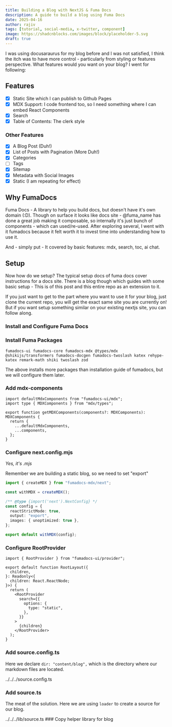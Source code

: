 ```yaml
---
title: Building a Blog with NextJS & Fuma Docs
description: A guide to build a blog using Fuma Docs
date: 2025-04-16
author: rajiv
tags: [tutorial, social-media, x-twitter, component]
image: https://shadcnblocks.com/images/block/placeholder-5.svg
draft: true
---
```


I was using docusaraurus for my blog before and I was not satisfied, I think the itch was to have more control - particularly from styling or features perspective. What features would you want on your blog? I went for following:

## Features

- [x] Static Site which I can publish to Github Pages
- [x] MDX Support: I code frontend too, so I need something where I can embed React Components
- [x] Search
- [x] Table of Contents: The clerk style

### Other Features

- [x] A Blog Post (Duh!)
- [x] List of Posts with Pagination (More Duh!)
- [x] Categories
- [ ] Tags
- [x] Sitemap
- [x] Metadata with Social Images
- [x] Static (I am repeating for effect)

## Why FumaDocs

Fuma Docs - A library to help you build docs, but doesn't have it's own domain (:D). Though on surface it looks like docs site - @fuma_name has done a great job making it composable, so internally it's just bunch of components - which can used/re-used. After exploring several, I went with it fumadocs because it felt worth it to invest time into understanding how to use it.

And - simply put - It covered by basic features: mdx, search, toc, ai chat.

## Setup

Now how do we setup? The typical setup docs of fuma docs cover instructions for a docs site. There is a blog though which guides with some basic setup - This is of this post and this entire repo as an extension to it.

If you just want to get to the part where you want to use it for your blog, just clone the current repo, you will get the exact same site you are currently on! But if you want setup something similar on your existing nextjs site, you can follow along.

### Install and Configure Fuma Docs

<Steps>

<Step>

### Install Fuma Packages

```package-install
fumadocs-ui fumadocs-core fumadocs-mdx @types/mdx @shikijs/transformers fumadocs-docgen fumadocs-twoslash katex rehype-katex remark-math shiki twoslash zod
```

The above installs more packages than installation guide of fumadocs, but we will configure them later.

</Step>

<Step>

### Add mdx-components

```tsx title="mdx-components.tsx"
import defaultMdxComponents from "fumadocs-ui/mdx";
import type { MDXComponents } from "mdx/types";

export function getMDXComponents(components?: MDXComponents): MDXComponents {
  return {
    ...defaultMdxComponents,
    ...components,
  };
}
```

</Step>

<Step>

### Configure next.config.mjs

_Yes, it's .mjs_

Remember we are building a static blog, so we need to set "export"

```ts title="next.config.mjs"
import { createMDX } from "fumadocs-mdx/next";

const withMDX = createMDX();

/** @type {import('next').NextConfig} */
const config = {
  reactStrictMode: true,
  output: "export",
  images: { unoptimized: true },
};

export default withMDX(config);
```

</Step>

<Step>

### Configure RootProvider

```tsx title="app/layout.tsx"
import { RootProvider } from "fumadocs-ui/provider";

export default function RootLayout({
  children,
}: Readonly<{
  children: React.ReactNode;
}>) {
  return (
    <RootProvider
      search={{
        options: {
          type: "static",
        },
      }}
    >
      {children}
    </RootProvider>
  );
}
```

</Step>

<Step>

### Add source.config.ts

Here we declare `dir: "content/blog",` which is the directory where our markdown files are located.

<include lang="ts" meta='title="source.config.ts"'>
  ../../../source.config.ts
</include>

</Step>

<Step>

### Add source.ts

The meat of the solution. Here we are using `loader` to create a source for our blog.

<include lang="ts" meta='title="source.ts"'>
  ../../../lib/source.ts
</include>  
</Step>

<Step>
### Copy helper library for blog

</Step>

</Steps>
